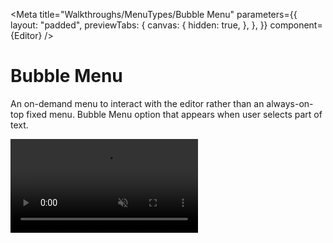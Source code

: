 

<Meta
  title="Walkthroughs/MenuTypes/Bubble Menu"
  parameters={{
    layout: "padded",
    previewTabs: {
      canvas: {
        hidden: true,
      },
    },
  }}
  component={Editor}
/>

# Bubble Menu

An on-demand menu to interact with the editor rather than an always-on-top fixed
menu. Bubble Menu option that appears when user selects part of text.

<video src={Bubble} playsInline autoPlay muted loop />

#### **Example**

<Canvas>
  <Story name="Bubble Menu">
    <Editor menuType="bubble" />
  </Story>
</Canvas>
